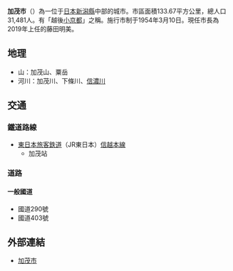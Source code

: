 {{日本都市|
自治體名=加茂市|
圖像=[[File:Central_Kamo.JPG|240px]]|
圖像說明=市中心的[[新潟縣道9號|新潟縣道9號]]|
市章=[[File:Emblem_of_Kamo,_Niigata.jpg|100px]]|
日文原名=加茂市|
平假名=かもし|
羅馬字拼音=Kamo-shi|
都道府縣=新潟縣|
支廳=|
編號=15209-9|
面積=133.67|
邊界未定=|
人口=31,899|
統計時間=2007年6月1日|
自治體=[[新潟市|新潟市]][[南區_(新潟市)|南區]]、[[田上町|田上町]]、[[五泉市|五泉市]]、[[三條市|三條市]]|
花=[[山茶花|山茶花]]|
樹=[[杉|杉]]|
鳥=|
其他象徵物=|
其他象徵=|
郵遞區號=959-1392|
所在地=加茂市幸町二丁目3番5號|
電話號碼=256-52-0080|
外部連結=http://www.city.kamo.niigata.jp/|
經度=|
緯度=|
地圖=[[File:Kamo_in_Niigata_Prefecture.png|250px]]|
註記=人口：[http://www.city.kamo.niigata.jp/i/i-jinko.htm 加茂市官方網頁]
}}
'''加茂市'''（{{jpn|j=加茂市|hg=かもし|rm=Kamo shi|f=y}}）為一位于[[日本|日本]][[新潟縣|新潟縣]]中部的城市。市區面積133.67平方公里，總人口31,481人。有「越後[[小京都|小京都]]」之稱。施行市制于1954年3月10日。現任市長為2019年上任的藤田明美。

== 地理 ==
*山：加茂山、粟岳
*河川：加茂川、下條川、[[信濃川|信濃川]]


== 交通 ==
=== 鐵道路線 ===
*[[東日本旅客鉄道|東日本旅客鉄道]]（JR東日本）[[信越本線|信越本線]]
**加茂站

=== 道路 ===
====一般國道====
*國道290號
*國道403號

== 外部連結 ==
* [http://www.city.kamo.niigata.jp/ 加茂市]{{Wayback|url=http://www.city.kamo.niigata.jp/ |date=20070727141748 }}

{{新潟縣}}{{Authority control}}